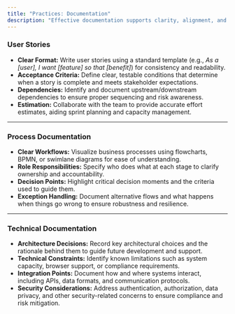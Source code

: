 ```yaml
---
title: "Practices: Documentation"
description: "Effective documentation supports clarity, alignment, and continuity throughout the project lifecycle. Business Analysts play a key role in ensuring that documentation is clear, accessible, and relevant to all stakeholders, including business users, developers, testers, and support teams."
---
```


### User Stories

- **Clear Format:** Write user stories using a standard template (e.g., _As a [user], I want [feature] so that [benefit]_) for consistency and readability.
- **Acceptance Criteria:** Define clear, testable conditions that determine when a story is complete and meets stakeholder expectations.
- **Dependencies:** Identify and document upstream/downstream dependencies to ensure proper sequencing and risk awareness.
- **Estimation:** Collaborate with the team to provide accurate effort estimates, aiding sprint planning and capacity management.

---

### Process Documentation

- **Clear Workflows:** Visualize business processes using flowcharts, BPMN, or swimlane diagrams for ease of understanding.
- **Role Responsibilities:** Specify who does what at each stage to clarify ownership and accountability.
- **Decision Points:** Highlight critical decision moments and the criteria used to guide them.
- **Exception Handling:** Document alternative flows and what happens when things go wrong to ensure robustness and resilience.

---

### Technical Documentation

- **Architecture Decisions:** Record key architectural choices and the rationale behind them to guide future development and support.
- **Technical Constraints:** Identify known limitations such as system capacity, browser support, or compliance requirements.
- **Integration Points:** Document how and where systems interact, including APIs, data formats, and communication protocols.
- **Security Considerations:** Address authentication, authorization, data privacy, and other security-related concerns to ensure compliance and risk mitigation.